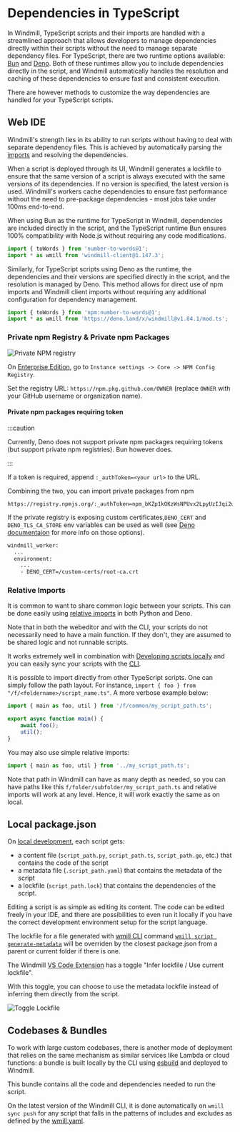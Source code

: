 
# Dependencies in TypeScript

In Windmill, TypeScript scripts and their imports are handled with a streamlined approach that allows developers to manage dependencies directly within their scripts without the need to manage separate dependency files.
For TypeScript, there are two runtime options available: [Bun](https://bun.sh/) and [Deno](https://deno.land/). Both of these runtimes allow you to include dependencies directly in the script, and Windmill automatically handles the resolution and caching of these dependencies to ensure fast and consistent execution.

There are however methods to customize the way dependencies are handled for your TypeScript scripts.

## Web IDE

Windmill's strength lies in its ability to run scripts without having to deal with separate dependency files. This is achieved by automatically parsing the [imports](../6_imports/index.mdx) and resolving the dependencies.

When a script is deployed through its UI, Windmill generates a lockfile to ensure that the same version of a script is always executed with the same versions of its dependencies. If no version is specified, the latest version is used. Windmill's workers cache dependencies to ensure fast performance without the need to pre-package dependencies - most jobs take under 100ms end-to-end.

When using Bun as the runtime for TypeScript in Windmill, dependencies are included directly in the script, and the TypeScript runtime Bun ensures 100% compatibility with Node.js without requiring any code modifications.

```ts
import { toWords } from 'number-to-words@1';
import * as wmill from 'windmill-client@1.147.3';
```

Similarly, for TypeScript scripts using Deno as the runtime, the dependencies and their versions are specified directly in the script, and the resolution is managed by Deno. This method allows for direct use of npm imports and Windmill client imports without requiring any additional configuration for dependency management.

```ts
import { toWords } from 'npm:number-to-words@1';
import * as wmill from 'https://deno.land/x/windmill@v1.84.1/mod.ts';
```

<div className="grid grid-cols-2 gap-6 mb-4">
	<DocCard
		title="Dependency Management & Imports"
		description="Windmill's strength lies in its ability to run scripts without having to deal with separate dependency files."
		href="/docs/advanced/imports"
	/>
	<DocCard
		title="TypeScript Client"
		description="The TypeScript client for Windmill allows you to interact with the Windmill platform using TypeScript in Bun / Deno runtime."
		href="/docs/advanced/clients/ts_client"
	/>
</div>

### Private npm Registry & Private npm Packages

![Private NPM registry](../6_imports/private_registry.png "Private NPM registry")

On [Enterprise Edition](/pricing), go to `Instance settings -> Core -> NPM Config Registry`.

Set the registry URL: `https://npm.pkg.github.com/OWNER` (replace `OWNER` with your GitHub username or organization name).

#### Private npm packages requiring token

:::caution

Currently, Deno does not support private npm packages requiring tokens (but support private npm registries). Bun however does.

:::

If a token is required, append `:_authToken=<your url>` to the URL.

Combining the two, you can import private packages from npm

```
https://registry.npmjs.org/:_authToken=npm_bKZp1kOKzWsNPUvx2LpyUzIJqi2uaw23eqw
```

If the private registry is exposing custom certificates,`DENO_CERT` and `DENO_TLS_CA_STORE` env variables can be used as well (see [Deno documentaion](https://docs.deno.com/runtime/manual/getting_started/setup_your_environment#environment-variables) for more info on those options).

```dockerfile
windmill_worker:
  ...
  environment:
    ...
    - DENO_CERT=/custom-certs/root-ca.crt
```

<div className="grid grid-cols-2 gap-6 mb-4">
	<DocCard
		title="Private npm Registry & Private npm Packages"
		description="Import private packages from npm in Windmill."
		href="/docs/advanced/imports#private-npm-registry--private-npm-packages"
	/>
</div>

### Relative Imports

It is common to want to share common logic between your scripts. This can be done easily using [relative imports](../5_sharing_common_logic/index.md) in both Python and Deno.

Note that in both the webeditor and with the CLI, your scripts do not necessarily need to have a main function. If they don't, they are assumed to be shared logic and not runnable scripts.

It works extremely well in combination with [Developing scripts locally](../4_local_development/index.mdx) and you can easily sync your scripts with the [CLI](../3_cli/index.mdx).

It is possible to import directly from other TypeScript scripts. One can simply follow the path layout. For instance,
`import { foo } from "/f/<foldername>/script_name.ts"`. A more verbose example
below:

```typescript
import { main as foo, util } from '/f/common/my_script_path.ts';

export async function main() {
	await foo();
	util();
}
```

You may also use simple relative imports:

```typescript
import { main as foo, util } from '../my_script_path.ts';
```

Note that path in Windmill can have as many depth as needed, so you can have paths like this `f/folder/subfolder/my_script_path.ts` and relative imports will work at any level. Hence, it will work exactly the same as on local.

<div className="grid grid-cols-2 gap-6 mb-4">
	<DocCard
		title="Sharing Common Logic"
		description="It is common to want to share common logic between your scripts. This can be done easily using relative imports in both Python and Deno."
		href="/docs/advanced/sharing_common_logic"
	/>
</div>

## Local package.json

On [local development](../4_local_development/index.mdx), each script gets:
- a content file (`script_path.py`, `script_path.ts`, `script_path.go`, etc.) that contains the code of the script
- a metadata file (`.script_path.yaml`) that contains the metadata of the script
- a lockfile (`script_path.lock`) that contains the dependencies of the script.

Editing a script is as simple as editing its content. The code can be edited freely in your IDE, and there are possibilities to even run it locally if you have the correct development environment setup for the script language.

The lockfile for a file generated with [wmill CLI](../3_cli/index.mdx) command [`wmill script generate-metadata`](../3_cli/script.md#re-generating-a-script-metadata-file) will be overriden by the closest package.json from a parent or current folder if there is one.

The Windmill [VS Code Extension](../../cli_local_dev/1_vscode-extension/index.mdx) has a toggle "Infer lockfile / Use current lockfile".

With this toggle, you can choose to use the metadata lockfile instead of inferring them directly from the script.

![Toggle Lockfile](../../cli_local_dev/1_vscode-extension/toggle_lockfile.png 'Toggle Lockfile')

<div className="grid grid-cols-2 gap-6 mb-4">
	<DocCard
		title="Local Development"
		description="Develop locally, push to git and deploy automatically to Windmill."
		href="/docs/advanced/local_development"
	/>
  <DocCard
		title="Command Line Interface (CLI)"
		description="The Windmill CLI, `wmill` allows you to interact with Windmill instances right from your terminal."
		href="/docs/advanced/cli"
	/>
	<DocCard
		title="VS Code Extension"
		description="Build scripts and flows in the comfort of your VS Code Editor, while leveraging Windmill UIs for test & flows edition."
		href="/docs/cli_local_dev/vscode-extension"
	/>
</div>

## Codebases & Bundles

To work with large custom codebases, there is another mode of deployment that relies on the same mechanism as similar services like Lambda or cloud functions: a bundle is built locally by the CLI using [esbuild](https://esbuild.github.io/) and deployed to Windmill.

This bundle contains all the code and dependencies needed to run the script.

On the latest version of the Windmill CLI, it is done automatically on `wmill sync push` for any script that falls in the patterns of includes and excludes as defined by the [wmill.yaml](../../core_concepts/33_codebases_and_bundles/index.mdx#wmillyaml).

<div className="grid grid-cols-2 gap-6 mb-4">
	<DocCard
		title="Codebases & Bundles"
		description="Deploy scripts with any local relative imports as bundles."
		href="/docs/core_concepts/codebases_and_bundles"
	/>
</div>
